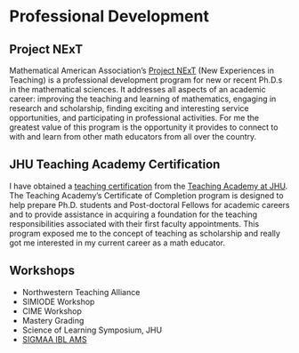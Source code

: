 # Professional Development

## Project NExT
Mathematical American Association's [Project
NExT](https://www.maa.org/programs-and-communities/professional-development/project-next) (New
Experiences in Teaching) is a professional development program for new or recent Ph.D.s in the
mathematical sciences. It addresses all aspects of an academic career: improving the teaching and
learning of mathematics, engaging in research and scholarship, finding exciting and interesting
service opportunities, and participating in professional activities. For me the greatest value of
this program is the opportunity it provides to connect to with and learn from other math educators
from all over the country. 

## JHU Teaching Academy Certification 
I have obtained a [teaching certification](https://ctei.jhu.edu/teaching-academy/coc) from the
[Teaching Academy at JHU](https://ctei.jhu.edu/teaching-academy). The Teaching Academy's Certificate
of Completion program is designed to help prepare Ph.D. students and Post-doctoral Fellows for
academic careers and to provide assistance in acquiring a foundation for the teaching
responsibilities associated with their first faculty appointments. This program exposed me to the
concept of teaching as scholarship and really got me interested in my current career as a math
educator.
<!-- FIXME: Fix the last line. -->


## Workshops
- Northwestern Teaching Alliance
- SIMIODE Workshop
- CIME Workshop
- Mastery Grading
- Science of Learning Symposium, JHU 
- [SIGMAA IBL AMS](https://www.maa.org/member-communities/sigmaas)